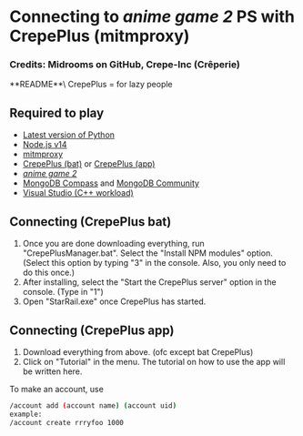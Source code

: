 
# Connecting to *anime game 2* PS with CrepePlus (mitmproxy)
### Credits: Midrooms on GitHub, Crepe-Inc (Crêperie)
<Callout type="info" emoji="🤡">
  **README**\
  CrepePlus = for lazy people
</Callout>

## Required to play
* [Latest version of Python](https://www.python.org/downloads/)
* [Node.js v14](https://nodejs.org/dist/v18.12.1/node-v18.12.1.pkg)
* [mitmproxy](https://snapshots.mitmproxy.org/9.0.1/mitmproxy-9.0.1-windows-x64-installer.exe)
* [CrepePlus (bat)](https://github.com/Midrooms/CrepePlus/releases) or [CrepePlus (app)](https://github.com/Midrooms/CrepePlus/releases/download/v1.4/CrepePlus-electron-win32-x64-1.2.2.zip) 
* [*anime game 2*](https://anonfiles.com/JdYejex2y7/StarRail_cbt_rar)
* [MongoDB Compass](https://www.mongodb.com/try/download/compass) and [MongoDB Community](https://www.mongodb.com/try/download/community)
* [Visual Studio (C++ workload)](https://visualstudio.microsoft.com/thank-you-downloading-visual-studio/?sku=Community&channel=Release&version=VS2022&source=VSLandingPage&cid=2030&passive=false)
## Connecting (CrepePlus bat)

1. Once you are done downloading everything, run "CrepePlusManager.bat". Select the "Install NPM modules" option. (Select this option by typing "3" in the console. Also, you only need to do this once.)
2. After installing, select the "Start the CrepePlus server" option in the console. (Type in "1")
3. Open "StarRail.exe" once CrepePlus has started.

## Connecting (CrepePlus app)
1. Download everything from above. (ofc except bat CrepePlus)
2. Click on "Tutorial" in the menu. The tutorial on how to use the app will be written here.

To make an account, use
```sh
/account add (account name) (account uid)
example: 
/account create rrryfoo 1000
```

